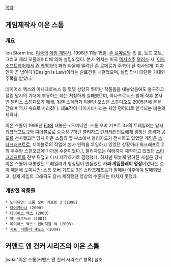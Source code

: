 [[목차]]
== 게임제작사 이온 스톰 ==
=== 개요 ===
Ion Storm Inc. [[미국]]의 [[게임 개발사]]. 1996년 11월 15일, [[존 로메로]]와 톰 홀, 토드 포트, 그리고 제리 오플래허티에 의해 설립되었다. 본사 위치는 미국 [[텍사스]]주 [[댈러스]] 시. [[이드 소프트웨어]]에서 [[존 카멕]]과의 파워 싸움에 밀려난 존 로메로가 주축이 된 회사답게 '디자인이 곧 법이다'(Design is Law)이라는 슬로건을 내걸었으며, 설립 당시 대단한 기대와 주목을 받았다. 

데이어스 엑스와 아나크로녹스 등 몇몇 상당히 뛰어난 작품들을 내놓았음에도 불구하고 설립 당시의 기대에 부응하는 데는 처참하게 실패했으며, 아나크로녹스 발매 직후 본사인 댈러스 스튜디오가 폐쇄, 워렌 스펙터가 이끌던 오스틴 스튜디오도 2005년에 문을 닫으며 역사 속으로 사라졌다. 대표작이 다이카타나라는 재앙 덩어리로 인식되는 비운의 제작사.

이온 스톰이 1996년 [[E3]]에 내놓은 <도미니언: 스톰 오버 기프트 3>의 트레일러는 당시 [[워크래프트 2]]와 [[디아블로(게임)|디아블로]]로 승승장구하던 [[블리자드 엔터테인먼트]]에게 엄청난 [[충격과 공포]]를 선사했고[* 당시 이온 스톰의 옆 부스에서 블리자드가 전시하고 있었던 게임은 [[스타크래프트]]로, 디아블로의 작업에 본사 인력을 투입하고 있었던 상황이라 워크래프트 2의 우주판 스핀오프에 가까운 수준이었다.], 블리자드는 여태까지 제작하고 있었던 [[스타크래프트]]를 전부 뒤엎고 다시 제작하기로 결정했다. 하지만 뒤늦게 밝혀진 사실은 당시 이온 스톰이 내놓았던 트레일러가 영상팀이 만들었던 '''가짜 게임플레이 영상'''이었다는 것. 이 때문에 도미니언: 스톰 오버 기프트 3은 스타크래프트가 발매된 이후에야 발매되었고, 실제 게임의 그래픽도 당시 제작했던 영상의 수준에는 미치지 못했다.
=== 개발한 작품들 ===
 * 도미니언: 스톰 오버 기프트 3 (1998)
 * [[다이카타나]] (2000)
 * [[데이어스 엑스]] (2000)
 * 아나크로녹스 (2001)
 * 데이어스 엑스: 인비지블 워 (2003)
 * [[시프: 데들리 섀도스]] (2004)

== 커맨드 앤 컨커 시리즈의 이온 스톰 ==
[wiki:"이온 스톰(커맨드 앤 컨커 시리즈)" 항목] 참조
